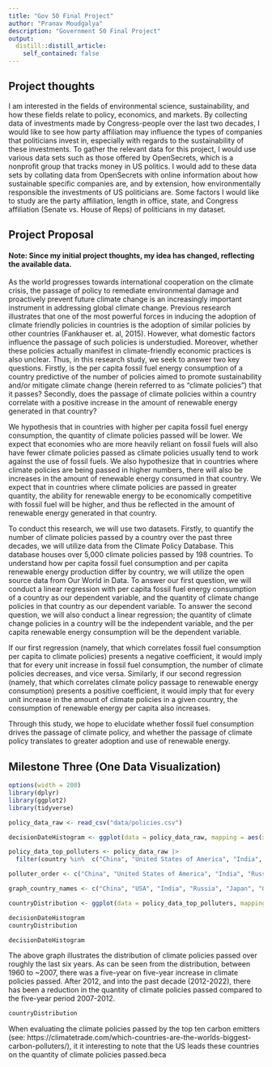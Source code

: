 ```yaml
---
title: "Gov 50 Final Project"
author: "Pranav Moudgalya"
description: "Government 50 Final Project"
output:
  distill::distill_article:
    self_contained: false
---
```




## Project thoughts

I am interested in the fields of environmental science, sustainability, and how these fields relate to policy, economics, and markets. By collecting data of investments made by Congress-people over the last two decades, I would like to see how party affiliation may influence the types of companies that politicians invest in, especially with regards to the sustainability of these investments. To gather the relevant data for this project, I would use various data sets such as those offered by OpenSecrets, which is a nonprofit group that tracks money in US politics. I would add to these data sets by collating data from OpenSecrets with online information about how sustainable specific companies are, and by extension, how environmentally responsible the investments of US politicians are. Some factors I would like to study are the party affiliation, length in office, state, and Congress affiliation (Senate vs. House of Reps) of politicians in my dataset.

## Project Proposal
#### Note: Since my initial project thoughts, my idea has changed, reflecting the available data.

As the world progresses towards international cooperation on the climate crisis, the passage of policy to remediate environmental damage and proactively prevent future climate change is an increasingly important instrument in addressing global climate change. Previous research illustrates that one of the most powerful forces in inducing the adoption of climate friendly policies in countries is the adoption of similar policies by other countries (Fankhauser et. al, 2015). However, what domestic factors influence the passage of such policies is understudied. Moreover, whether these policies actually manifest in climate-friendly economic practices is also unclear. Thus, in this research study, we seek to answer two key questions. Firstly, is the per capita fossil fuel energy consumption of a country predictive of the number of policies aimed to promote sustainability and/or mitigate climate change (herein referred to as “climate policies”) that it passes? Secondly, does the passage of climate policies within a country correlate with a positive increase in the amount of renewable energy generated in that country? 

We hypothesis that in countries with higher per capita fossil fuel energy consumption, the quantity of climate policies passed will be lower. We expect that economies who are more heavily reliant on fossil fuels will also have fewer climate policies passed as climate policies usually tend to work against the use of fossil fuels. We also hypothesize that in countries where climate policies are being passed in higher numbers, there will also be increases in the amount of renewable energy consumed in that country. We expect that in countries where climate policies are passed in greater quantity, the ability for renewable energy to be economically competitive with fossil fuel will be higher, and thus be reflected in the amount of renewable energy generated in that country. 

To conduct this research, we will use two datasets. Firstly, to quantify the number of climate policies passed by a country over the past three decades, we will utilize data from the Climate Policy Database. This database houses over 5,000 climate policies passed by 198 countries. To understand how per capita fossil fuel consumption and per capita renewable energy production differ by country, we will utilize the open source data from Our World in Data. To answer our first question, we will conduct a linear regression with per capita fossil fuel energy consumption of a country as our dependent variable, and the quantity of climate change policies in that country as our dependent variable. To answer the second question, we will also conduct a linear regression; the quantity of climate change policies in a country will be the independent variable, and the per capita renewable energy consumption will be the dependent variable. 

If our first regression (namely, that which correlates fossil fuel consumption per capita to climate policies) presents a negative coefficient, it would imply that for every unit increase in fossil fuel consumption, the number of climate policies decreases, and vice versa. Similarly, if our second regression (namely, that which correlates climate policy passage to renewable energy consumption) presents a positive coefficient, it would imply that for every unit increase in the amount of climate policies in a given country, the consumption of renewable energy per capita also increases.

Through this study, we hope to elucidate whether fossil fuel consumption drives the passage of climate policy, and whether the passage of climate policy translates to greater adoption and use of renewable energy. 

## Milestone Three (One Data Visualization)

```r
options(width = 200)
library(dplyr)
library(ggplot2)
library(tidyverse)
```

```r
policy_data_raw <- read_csv("data/policies.csv")

decisionDateHistogram <- ggplot(data = policy_data_raw, mapping = aes(x = decisionDate)) + xlim(1960, 2025) + geom_histogram(binwidth = 5, color = '#023020', fill = '#355e3b')  + xlab("Year of Climate Policy Passage") + ylab("Quantity of Climate Policies Passed") + ggtitle("Climate Policy Passage Over Last Six Decades")

policy_data_top_polluters <- policy_data_raw |>
  filter(country %in%  c("China", "United States of America", "India", "Russian Federation", "Japan", "Germany", "Iran", "Republic of Korea", "Saudi Arabia", "Indonesia"))

polluter_order <- c("China", "United States of America", "India", "Russian Federation", "Japan", "Germany", "Iran", "Republic of Korea", "Saudi Arabia", "Indonesia")

graph_country_names <- c("China", "USA", "India", "Russia", "Japan", "Germany", "Iran", "S. Korea", "S.Arabia", "Indonesia")

countryDistribution <- ggplot(data = policy_data_top_polluters, mapping = aes(x = factor(country, polluter_order))) + geom_bar(color = '#023020', fill = '#355e3b') + xlab("Country") + ylab("Quantity of Climate Policies Passed Since 1960") + ggtitle("Climate Policy Passage of Top Ten Carbon Emitters", subtitle = "Greatest Carbon Polluters on Left") + scale_x_discrete(limits = polluter_order) + scale_x_discrete(labels = graph_country_names)

decisionDateHistogram
countryDistribution
```

```r
decisionDateHistogram
```

The above graph illustrates the distribution of climate policies passed over roughly the last six years. As can be seen from the distribution, between 1960 to ~2007, there was a five-year on five-year increase in climate policies passed. After 2012, and into the past decade (2012-2022), there has been a reduction in the quantity of climate policies passed compared to the five-year period 2007-2012.

```r
countryDistribution
```

When evaluating the climate policies passed by the top ten carbon emitters (see: https://climatetrade.com/which-countries-are-the-worlds-biggest-carbon-polluters/), it it interesting to note that the US leads these countries on the quantity of climate policies passed.beca